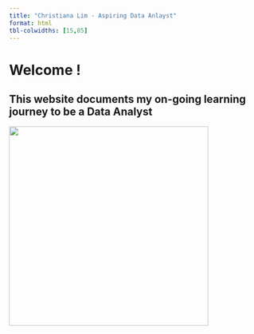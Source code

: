 ```yaml
---
title: "Christiana Lim - Aspiring Data Anlayst"
format: html
tbl-colwidths: [15,85]
---
```


# Welcome !

## This website documents my on-going learning journey to be a Data Analyst 

![](images/photo_2023-01-20_23-46-00.jpg){width="400"}
